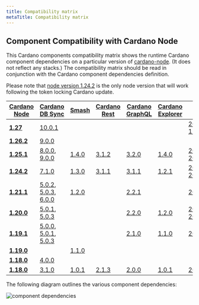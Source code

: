 ```yaml
---
title: Compatibility matrix
metaTitle: Compatibility matrix
---
```


## Component Compatibility with Cardano Node

This Cardano components compatibility matrix shows the runtime Cardano component dependencies on a particular version of [cardano-node](https://github.com/input-output-hk/cardano-node/releases). (It does not reflect any stacks.) The compatibility matrix should be read in conjunction with the Cardano component dependencies definition.

Please note that [node version 1.24.2](https://github.com/input-output-hk/cardano-node/releases/tag/1.24.2) is the only node version that will work following the token locking Cardano update.

| [Cardano Node](https://github.com/input-output-hk/cardano-node/releases) | [Cardano DB Sync](https://github.com/input-output-hk/cardano-db-sync/releases) | [Smash](https://github.com/input-output-hk/smash/releases) | [Cardano Rest](https://github.com/input-output-hk/cardano-rest/releases) | [Cardano GraphQL](https://github.com/input-output-hk/cardano-graphql/releases) | [Cardano Explorer](https://github.com/input-output-hk/cardano-explorer-app/releases) | [Cardano Wallet](https://github.com/input-output-hk/cardano-wallet/releases) | 
|---|---|---|---|---|---|---|
| __[1.27](https://github.com/input-output-hk/cardano-node/releases/tag/1.27.0)__ |[10.0.1](https://github.com/input-output-hk/cardano-db-sync/releases/tag/10.0.1) | | | | |[2021-06-11](https://github.com/input-output-hk/cardano-wallet/releases/tag/v2021-06-11) |
| __[1.26.2](https://github.com/input-output-hk/cardano-node/releases/tag/1.26.2)__ | [9.0.0](https://github.com/input-output-hk/cardano-db-sync/releases/tag/9.0.0)  | | | | | |
| __[1.25.1](https://github.com/input-output-hk/cardano-node/releases/tag/1.25.1)__ | [8.0.0](https://github.com/input-output-hk/cardano-db-sync/releases/tag/8.0.0), [9.0.0](https://github.com/input-output-hk/cardano-db-sync/releases/tag/9.0.0)  | [1.4.0](https://github.com/input-output-hk/smash/releases/tag/v1.4.0) | [3.1.2](https://github.com/input-output-hk/cardano-rest/releases/tag/3.1.2) |  [3.2.0](https://github.com/input-output-hk/cardano-graphql/releases/tag/3.2.0) | [1.4.0](https://github.com/input-output-hk/cardano-explorer-app/releases/tag/1.4.0) | [2021.02.12](https://github.com/input-output-hk/cardano-wallet/releases/tag/v2021-02-12), [2021.02.15](https://github.com/input-output-hk/cardano-wallet/releases/tag/v2021-02-15) |
| __[1.24.2](https://github.com/input-output-hk/cardano-node/releases/tag/1.24.2)__ | [7.1.0](https://github.com/input-output-hk/cardano-db-sync/releases/tag/7.1.0)  | [1.3.0](https://github.com/input-output-hk/smash/releases/tag/1.3.0) |  [3.1.1](https://github.com/input-output-hk/cardano-rest/releases/tag/3.1.1) | [3.1.1](https://github.com/input-output-hk/cardano-graphql/releases/tag/3.1.1)  | [1.2.1](https://github.com/input-output-hk/cardano-explorer-app/releases/tag/1.2.1) | [2020.12.21](https://github.com/input-output-hk/cardano-wallet/releases/tag/v2020-12-21), [2020.01.12](https://github.com/input-output-hk/cardano-wallet/releases/tag/v2021-01-12) |
| __[1.21.1](https://github.com/input-output-hk/cardano-node/releases/tag/1.21.1)__ | [5.0.2](https://github.com/input-output-hk/cardano-db-sync/releases/tag/5.0.2), [5.0.3](https://github.com/input-output-hk/cardano-db-sync/releases/tag/5.0.3), [6.0.0](https://github.com/input-output-hk/cardano-db-sync/releases/tag/6.0.0)  | [1.2.0](https://github.com/input-output-hk/smash/releases/tag/1.2.0)  |   | [2.2.1](https://github.com/input-output-hk/cardano-graphql/releases/tag/2.2.1)  |  | [2020.10.13](https://github.com/input-output-hk/cardano-wallet/releases/tag/v2020-10-13) |
| __[1.20.0](https://github.com/input-output-hk/cardano-node/releases/tag/1.20.0)__ | [5.0.1](https://github.com/input-output-hk/cardano-db-sync/releases/tag/5.0.1),  [5.0.3](https://github.com/input-output-hk/cardano-db-sync/releases/tag/5.0.3)  |   |   | [2.2.0](https://github.com/input-output-hk/cardano-graphql/releases/tag/2.2.0)  | [1.2.0](https://github.com/input-output-hk/cardano-explorer-app/releases/tag/1.2.0) | [2020.9.22](https://github.com/input-output-hk/cardano-wallet/releases/tag/v2020-09-22), [2020.9.30](https://github.com/input-output-hk/cardano-wallet/releases/tag/v2020-09-30) |
| __[1.19.1](https://github.com/input-output-hk/cardano-node/releases/tag/1.19.1)__ | [5.0.0](https://github.com/input-output-hk/cardano-db-sync/releases/tag/5.0.0), [5.0.1](https://github.com/input-output-hk/cardano-db-sync/releases/tag/5.0.1), [5.0.3](https://github.com/input-output-hk/cardano-db-sync/releases/tag/5.0.3)  |   |   | [2.1.0](https://github.com/input-output-hk/cardano-graphql/releases/tag/2.1.0) |  [1.1.0](https://github.com/input-output-hk/cardano-explorer-app/releases/tag/1.1.0)  | [2020.9.11](https://github.com/input-output-hk/cardano-wallet/releases/tag/v2020-09-11) |
| __[1.19.0](https://github.com/input-output-hk/cardano-node/releases/tag/1.19.0)__ |  []() | [1.1.0](https://github.com/input-output-hk/smash/releases/tag/1.1.0)  |   |   |  |  |
| __[1.18.0](https://github.com/input-output-hk/cardano-node/releases/tag/1.18.0)__ |  [4.0.0](https://github.com/input-output-hk/cardano-db-sync/releases/tag/4.0.0) | []()  |   |   |  |  |
| __[1.18.0](https://github.com/input-output-hk/cardano-node/releases/tag/1.18.0)__ |  [3.1.0](https://github.com/input-output-hk/cardano-db-sync/releases/tag/3.1.0) |[1.0.1](https://github.com/input-output-hk/smash/releases/tag/1.0.1)  | [2.1.3](https://github.com/input-output-hk/cardano-rest/releases/tag/2.1.3)  | [2.0.0](https://github.com/input-output-hk/cardano-graphql/releases/tag/2.0.0)  |  [1.0.1](https://github.com/input-output-hk/cardano-explorer-app/releases/tag/1.0.1)  | [2020.8.3](https://github.com/input-output-hk/cardano-wallet/releases/tag/v2020-08-03) |


The following diagram outlines the various component dependencies:

![component dependencies](comp-dependencies-new.png)






